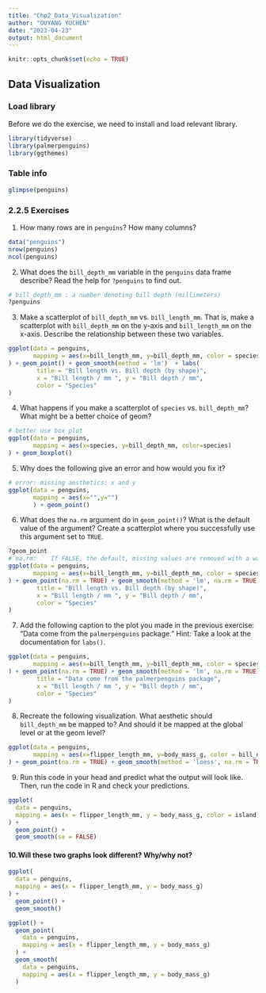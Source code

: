 ```yaml
---
title: "Chp2_Data_Visualization"
author: "OUYANG YUCHEN"
date: "2023-04-23"
output: html_document
---
```


```r
knitr::opts_chunk$set(echo = TRUE)
```

## Data Visualization
### Load library

Before we do the exercise, we need to install and load relevant library.
```r
library(tidyverse)
library(palmerpenguins)
library(ggthemes)
```

### Table info
```r
glimpse(penguins)
```

### 2.2.5 Exercises
1. How many rows are in `penguins`? How many columns?

```r
data("penguins")
nrow(penguins) 
ncol(penguins)
```

2. What does the `bill_depth_mm` variable in the `penguins` data frame describe? Read the help for `?penguins` to find out.

```r
# bill_depth_mm : a number denoting bill depth (millimeters)
?penguins
```

3. Make a scatterplot of `bill_depth_mm` vs. `bill_length_mm`. That is, make a scatterplot with `bill_depth_mm` on the y-axis and `bill_length_mm` on the x-axis. Describe the relationship between these two variables.

```r
ggplot(data = penguins,
       mapping = aes(x=bill_length_mm, y=bill_depth_mm, color = species)
) + geom_point() + geom_smooth(method = 'lm')  + labs(
        title = "Bill length vs. Bill depth (by shape)",
        x = "Bill length / mm ", y = "Bill depth / mm",
        color = "Species"
)
```
4. What happens if you make a scatterplot of `species` vs. `bill_depth_mm`? What might be a better choice of geom?

```r
# better use box plot
ggplot(data = penguins,
       mapping = aes(x=species, y=bill_depth_mm, color=species)
) + geom_boxplot() 
```

5. Why does the following give an error and how would you fix it?

```r
# error: missing aesthetics: x and y
ggplot(data = penguins,
       mapping = aes(x="",y="")
       ) + geom_point()
```

6. What does the `na.rm` argument do in `geom_point()`? What is the default value of the argument? Create a scatterplot where you successfully use this argument set to `TRUE`.

```r
?geom_point
# na.rm: 	If FALSE, the default, missing values are removed with a warning. If TRUE, missing values are silently removed
ggplot(data = penguins,
       mapping = aes(x=bill_length_mm, y=bill_depth_mm, color = species)
) + geom_point(na.rm = TRUE) + geom_smooth(method = 'lm', na.rm = TRUE)  + labs(
        title = "Bill length vs. Bill depth (by shape)",
        x = "Bill length / mm ", y = "Bill depth / mm",
        color = "Species"
)
```

7. Add the following caption to the plot you made in the previous exercise: “Data come from the `palmerpenguins` package.” Hint: Take a look at the documentation for `labs()`.

```r
ggplot(data = penguins,
       mapping = aes(x=bill_length_mm, y=bill_depth_mm, color = species)
) + geom_point(na.rm = TRUE) + geom_smooth(method = 'lm', na.rm = TRUE)  + labs(
        title = "Data come from the palmerpenguins package",
        x = "Bill length / mm ", y = "Bill depth / mm",
        color = "Species"
)
```

8. Recreate the following visualization. What aesthetic should `bill_depth_mm` be mapped to? And should it be mapped at the global level or at the geom level?

```r
ggplot(data = penguins,
       mapping = aes(x=flipper_length_mm, y=body_mass_g, color = bill_depth_mm)
) + geom_point(na.rm = TRUE) + geom_smooth(method = 'loess', na.rm = TRUE)   + scale_color_gradient(low = "darkblue")
```

9. Run this code in your head and predict what the output will look like. Then, run the code in R and check your predictions.

```r
ggplot(
  data = penguins,
  mapping = aes(x = flipper_length_mm, y = body_mass_g, color = island)
) +
  geom_point() +
  geom_smooth(se = FALSE)
```

#### 10.Will these two graphs look different? Why/why not?

```r
ggplot(
  data = penguins,
  mapping = aes(x = flipper_length_mm, y = body_mass_g)
) +
  geom_point() +
  geom_smooth()
```

```r
ggplot() +
  geom_point(
    data = penguins,
    mapping = aes(x = flipper_length_mm, y = body_mass_g)
  ) +
  geom_smooth(
    data = penguins,
    mapping = aes(x = flipper_length_mm, y = body_mass_g)
  )
```
